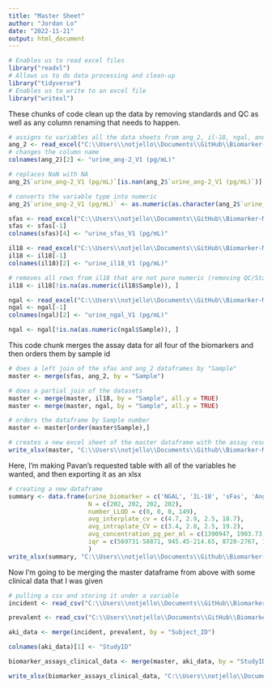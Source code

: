 ---
title: "Master Sheet"
author: "Jordan Lo"
date: "2022-11-21"
output: html_document
---
```{r}
# Enables us to read excel files
library("readxl")
# Allows us to do data processing and clean-up
library("tidyverse")
# Enables us to write to an excel file
library("writexl")
```

These chunks of code clean up the data by removing standards and QC as well as any column renaming that needs to happen.

```{r}
# assigns to variables all the data sheets from ang_2, il-18, ngal, and sfas biomarker assays
ang_2 <- read_excel("C:\\Users\\notjello\\Documents\\GitHub\\Biomarker-Master-Sheet\\CHR_US_V1_Ang-2_MSD_Plates1-6_Data_NO_SKS_JH_4-7-2022.xlsx", sheet = "WideData")
# changes the column name
colnames(ang_2)[2] <- "urine_ang-2_V1 (pg/mL)"

# replaces NaN with NA
ang_2$`urine_ang-2_V1 (pg/mL)`[is.nan(ang_2$`urine_ang-2_V1 (pg/mL)`)] <- NA

# converts the variable type into numeric
ang_2$`urine_ang-2_V1 (pg/mL)` <- as.numeric(as.character(ang_2$`urine_ang-2_V1 (pg/mL)`))
```


```{r}
sfas <- read_excel("C:\\Users\\notjello\\Documents\\GitHub\\Biomarker-Master-Sheet\\CHR_US_V1_sFAS_MSD_Plates1-6_Data_NO_SKS_4-6-2022.xlsx", sheet = "WideSampleData")
sfas <- sfas[-1]
colnames(sfas)[4] <- "urine_sfas_V1 (pg/mL)"
```


```{r}
il18 <- read_excel("C:\\Users\\notjello\\Documents\\GitHub\\Biomarker-Master-Sheet\\CHR_US_V1_IL-18_MSD_Plates1-6_Data_NO__SKS_3-15-2022.xlsx", sheet = "WideData")
il18 <- il18[-1]
colnames(il18)[2] <- "urine_il18_V1 (pg/mL)"

# removes all rows from il18 that are not pure numeric (removing QC/Standard)
il18 <- il18[!is.na(as.numeric(il18$Sample)), ]
```

```{r}
ngal <- read_excel("C:\\Users\\notjello\\Documents\\GitHub\\Biomarker-Master-Sheet\\CHR_US_V1_NGAL_MSD_Plates1-6_Data_NO__SKS_3-16-2022.xlsx", sheet = "WideData")
ngal <- ngal[-1]
colnames(ngal)[2] <- "urine_ngal_V1 (pg/mL)"

ngal <- ngal[!is.na(as.numeric(ngal$Sample)), ]
```

This code chunk merges the assay data for all four of the biomarkers and then orders them by sample id
```{r}
# does a left join of the sfas and ang_2 dataframes by "Sample"
master <- merge(sfas, ang_2, by = "Sample")

# does a partial join of the datasets
master <- merge(master, il18, by = "Sample", all.y = TRUE)
master <- merge(master, ngal, by = "Sample", all.y = TRUE)

# orders the dataframe by Sample number
master <- master[order(master$Sample),]
```

```{r}
# creates a new excel sheet of the master dataframe with the assay results
write_xlsx(master, "C:\\Users\\notjello\\Documents\\Github\\Biomarker-Master-Sheet\\assay_master_sheet.xlsx")
```

Here, I'm making Pavan's requested table with all of the variables he wanted, and then exporting it as an xlsx
```{r}
# creating a new dataframe
summary <- data.frame(urine_biomarker = c('NGAL', 'IL-18', 'sFas', 'Ang_2'), 
                      N = c(202, 202, 202, 202), 
                      number_LLOD = c(0, 0, 0, 149), 
                      avg_interplate_cv = c(4.7, 2.9, 2.5, 18.7), 
                      avg_intraplate_CV = c(3.4, 2.8, 2.5, 19.2), 
                      avg_concentration_pg_per_ml = c(1390947, 1903.73, 7277, 1059.806), 
                      iqr = c(569731-58871, 945.45-214.65, 8720-2767, 11013.661-43.253)
                      )
write_xlsx(summary, "C:\\Users\\notjello\\Documents\\Github\\Biomarker-Master-Sheet\\biomarker_summary_20221122.xlsx")
```

Now I'm going to be merging the master dataframe from above with some clinical data that I was given
```{r}
# pulling a csv and storing it under a variable
incident <- read_csv("C:\\Users\\notjello\\Documents\\GitHub\\Biomarker-Master-Sheet\\chrome_incident_aki_data_for_neha_10_26_2022.csv")

prevalent <- read_csv("C:\\Users\\notjello\\Documents\\GitHub\\Biomarker-Master-Sheet\\chrome_prevalent_aki_for_neha_10_26_2022.csv")

aki_data <- merge(incident, prevalent, by = "Subject_ID")

colnames(aki_data)[1] <- "StudyID"
```

```{r}
biomarker_assays_clinical_data <- merge(master, aki_data, by = "StudyID", all.x= TRUE)

write_xlsx(biomarker_assays_clinical_data, "C:\\Users\\notjello\\Documents\\Github\\Biomarker-Master-Sheet\\Biomarker_Assays_and_Clinical_Data_20221122.xlsx")
```

